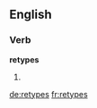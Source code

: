 ==English==

===Verb===
'''retypes'''

# {{third-person singular of|[[retype]]}}

[[de:retypes]]
[[fr:retypes]]